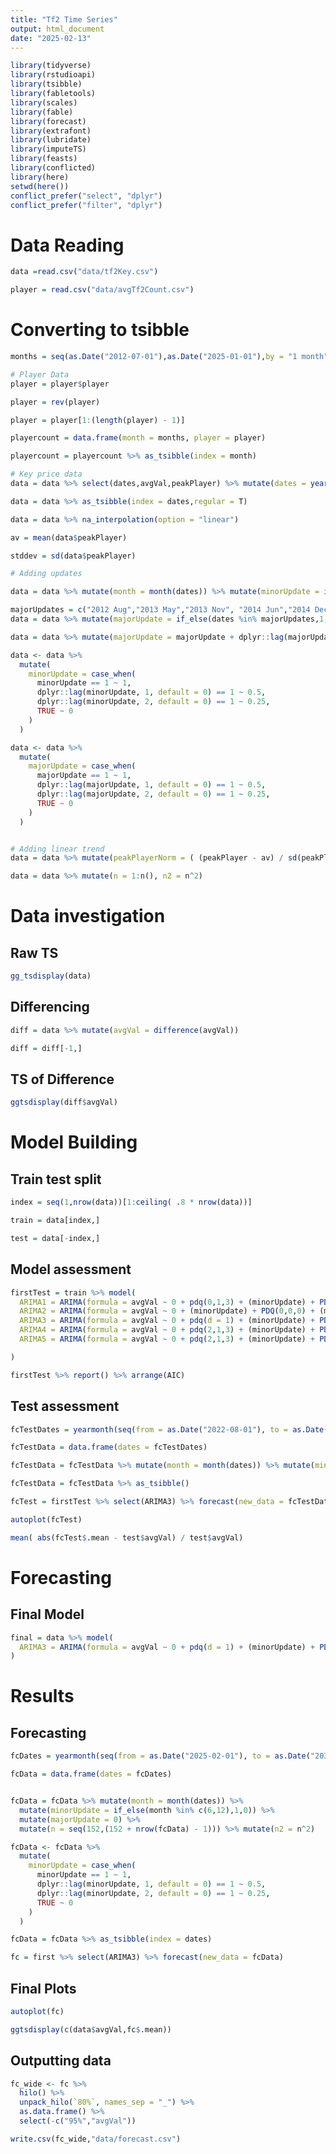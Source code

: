 ```yaml
---
title: "Tf2 Time Series"
output: html_document
date: "2025-02-13"
---
```


```r
library(tidyverse)
library(rstudioapi)
library(tsibble)
library(fabletools)
library(scales)
library(fable)
library(forecast)
library(extrafont)
library(lubridate)
library(imputeTS)
library(feasts)
library(conflicted)
library(here)
setwd(here())
conflict_prefer("select", "dplyr")
conflict_prefer("filter", "dplyr")
```

# Data Reading
```r
data =read.csv("data/tf2Key.csv")

player = read.csv("data/avgTf2Count.csv")
```

# Converting to tsibble
```r
months = seq(as.Date("2012-07-01"),as.Date("2025-01-01"),by = "1 month")

# Player Data
player = player$player

player = rev(player)

player = player[1:(length(player) - 1)]

playercount = data.frame(month = months, player = player)

playercount = playercount %>% as_tsibble(index = month)

# Key price data 
data = data %>% select(dates,avgVal,peakPlayer) %>% mutate(dates = yearmonth(dates))

data = data %>% as_tsibble(index = dates,regular = T)

data = data %>% na_interpolation(option = "linear")

av = mean(data$peakPlayer)

stddev = sd(data$peakPlayer)

# Adding updates

data = data %>% mutate(month = month(dates)) %>% mutate(minorUpdate = if_else(month %in% c(6,12),1,0))

majorUpdates = c("2012 Aug","2013 May","2013 Nov", "2014 Jun","2014 Dec", "2015 Jul", "2015 Oct","2016 Jul", "2017 Oct")
data = data %>% mutate(majorUpdate = if_else(dates %in% majorUpdates,1,0))

data = data %>% mutate(majorUpdate = majorUpdate + dplyr::lag(majorUpdate,default = 0))

data <- data %>%
  mutate(
    minorUpdate = case_when(
      minorUpdate == 1 ~ 1,
      dplyr::lag(minorUpdate, 1, default = 0) == 1 ~ 0.5,
      dplyr::lag(minorUpdate, 2, default = 0) == 1 ~ 0.25,
      TRUE ~ 0
    )
  )

data <- data %>%
  mutate(
    majorUpdate = case_when(
      majorUpdate == 1 ~ 1,
      dplyr::lag(majorUpdate, 1, default = 0) == 1 ~ 0.5,
      dplyr::lag(majorUpdate, 2, default = 0) == 1 ~ 0.25,
      TRUE ~ 0
    )
  )


# Adding linear trend
data = data %>% mutate(peakPlayerNorm = ( (peakPlayer - av) / sd(peakPlayer)))

data = data %>% mutate(n = 1:n(), n2 = n^2)
```

# Data investigation

## Raw TS
```r
gg_tsdisplay(data)
```

## Differencing
```r
diff = data %>% mutate(avgVal = difference(avgVal))

diff = diff[-1,]
```

## TS of Difference
```r
ggtsdisplay(diff$avgVal)
```

# Model Building

## Train test split
```r
index = seq(1,nrow(data))[1:ceiling( .8 * nrow(data))]

train = data[index,]

test = data[-index,]
```

## Model assessment
```r

firstTest = train %>% model(
  ARIMA1 = ARIMA(formula = avgVal ~ 0 + pdq(0,1,3) + (minorUpdate) + PDQ(0,0,0) + (majorUpdate) + n),
  ARIMA2 = ARIMA(formula = avgVal ~ 0 + (minorUpdate) + PDQ(0,0,0) + (majorUpdate) + n),
  ARIMA3 = ARIMA(formula = avgVal ~ 0 + pdq(d = 1) + (minorUpdate) + PDQ(0,0,0) + (majorUpdate) + n),
  ARIMA4 = ARIMA(formula = avgVal ~ 0 + pdq(2,1,3) + (minorUpdate) + PDQ(0,0,0) + (majorUpdate) + n),
  ARIMA5 = ARIMA(formula = avgVal ~ 0 + pdq(2,1,3) + (minorUpdate) + PDQ(0,0,0) + (majorUpdate) + n),

)

firstTest %>% report() %>% arrange(AIC)
```
## Test assessment
```r

fcTestDates = yearmonth(seq(from = as.Date("2022-08-01"), to = as.Date("2025-01-01"), by = "1 month"))

fcTestData = data.frame(dates = fcTestDates)

fcTestData = fcTestData %>% mutate(month = month(dates)) %>% mutate(minorUpdate = if_else(month %in% c(6,12),1,0)) %>% mutate(majorUpdate = 0) %>% mutate(n = seq(121,(121 + nrow(fcTestData) - 1))) %>% mutate(n2 = n^2)

fcTestData = fcTestData %>% as_tsibble()

fcTest = firstTest %>% select(ARIMA3) %>% forecast(new_data = fcTestData)

autoplot(fcTest)

mean( abs(fcTest$.mean - test$avgVal) / test$avgVal)

```
# Forecasting

## Final Model
```r
final = data %>% model(
  ARIMA3 = ARIMA(formula = avgVal ~ 0 + pdq(d = 1) + (minorUpdate) + PDQ(0,0,0) + (majorUpdate) + n)
)
```

# Results

## Forecasting
```r
fcDates = yearmonth(seq(from = as.Date("2025-02-01"), to = as.Date("2030-02-01"), by = "1 month"))

fcData = data.frame(dates = fcDates)


fcData = fcData %>% mutate(month = month(dates)) %>% 
  mutate(minorUpdate = if_else(month %in% c(6,12),1,0)) %>% 
  mutate(majorUpdate = 0) %>% 
  mutate(n = seq(152,(152 + nrow(fcData) - 1))) %>% mutate(n2 = n^2)

fcData <- fcData %>%
  mutate(
    minorUpdate = case_when(
      minorUpdate == 1 ~ 1,
      dplyr::lag(minorUpdate, 1, default = 0) == 1 ~ 0.5,
      dplyr::lag(minorUpdate, 2, default = 0) == 1 ~ 0.25,
      TRUE ~ 0
    )
  )

fcData = fcData %>% as_tsibble(index = dates)

fc = first %>% select(ARIMA3) %>% forecast(new_data = fcData)
```


## Final Plots

```r
autoplot(fc)

ggtsdisplay(c(data$avgVal,fc$.mean))

```
## Outputting data
```r
fc_wide <- fc %>% 
  hilo() %>% 
  unpack_hilo(`80%`, names_sep = "_") %>%
  as.data.frame() %>% 
  select(-c("95%","avgVal"))

write.csv(fc_wide,"data/forecast.csv")
```